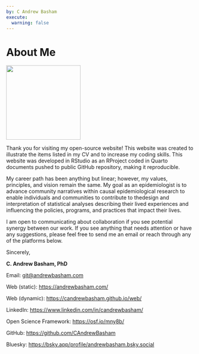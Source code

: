 ```yaml
---
by: C Andrew Basham
execute: 
  warning: false
---
```


# About Me

::: {#fig-headshot}
![](images/Basham_headshot.jpg){width="200"}
:::

Thank you for visiting my open-source website! This website was created to illustrate the items listed in my CV and to increase my coding skills. This website was developed in RStudio as an RProject coded in Quarto documents pushed to public GitHub repository, making it reproducible.

My career path has been anything but linear; however, my values, principles, and vision remain the same. My goal as an epidemiologist is to advance community narratives within causal epidemiological research to enable individuals and communities to contribute to thedesign and interpretation of statistical analyses describing their lived experiences and influencing the policies, programs, and practices that impact their lives.

I am open to communicating about collaboration if you see potential synergy between our work. If you see anything that needs attention or have any suggestions, please feel free to send me an email or reach through any of the platforms below.

Sincerely,

**C. Andrew Basham, PhD**

Email: [git\@andrewbasham.com](git@andrewbasham.com)

Web (static): <https://andrewbasham.com/> 

Web (dynamic): <https://candrewbasham.github.io/web/> 

LinkedIn: <https://www.linkedin.com/in/candrewbasham/>

Open Science Framework: <https://osf.io/mny8b/> 

GitHub: <https://github.com/CAndrewBasham> 

Bluesky: <https://bsky.app/profile/andrewbasham.bsky.social>